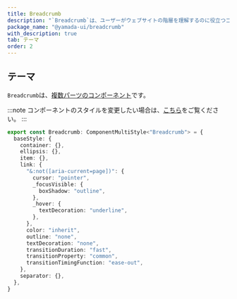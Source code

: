 ```yaml
---
title: Breadcrumb
description: "`Breadcrumb`は、ユーザーがウェブサイトの階層を理解するのに役立つコンポーネントです。"
package_name: "@yamada-ui/breadcrumb"
with_description: true
tab: テーマ
order: 2
---
```


## テーマ

`Breadcrumb`は、[複数パーツのコンポーネント](/styled-system/theming/component-styles#複数パーツのコンポーネント)です。

:::note
コンポーネントのスタイルを変更したい場合は、[こちら](/styled-system/theming/customize-theme#コンポーネントのスタイルを変更する)をご覧ください。
:::

```ts
export const Breadcrumb: ComponentMultiStyle<"Breadcrumb"> = {
  baseStyle: {
    container: {},
    ellipsis: {},
    item: {},
    link: {
      "&:not([aria-current=page])": {
        cursor: "pointer",
        _focusVisible: {
          boxShadow: "outline",
        },
        _hover: {
          textDecoration: "underline",
        },
      },
      color: "inherit",
      outline: "none",
      textDecoration: "none",
      transitionDuration: "fast",
      transitionProperty: "common",
      transitionTimingFunction: "ease-out",
    },
    separator: {},
  },
}
```
